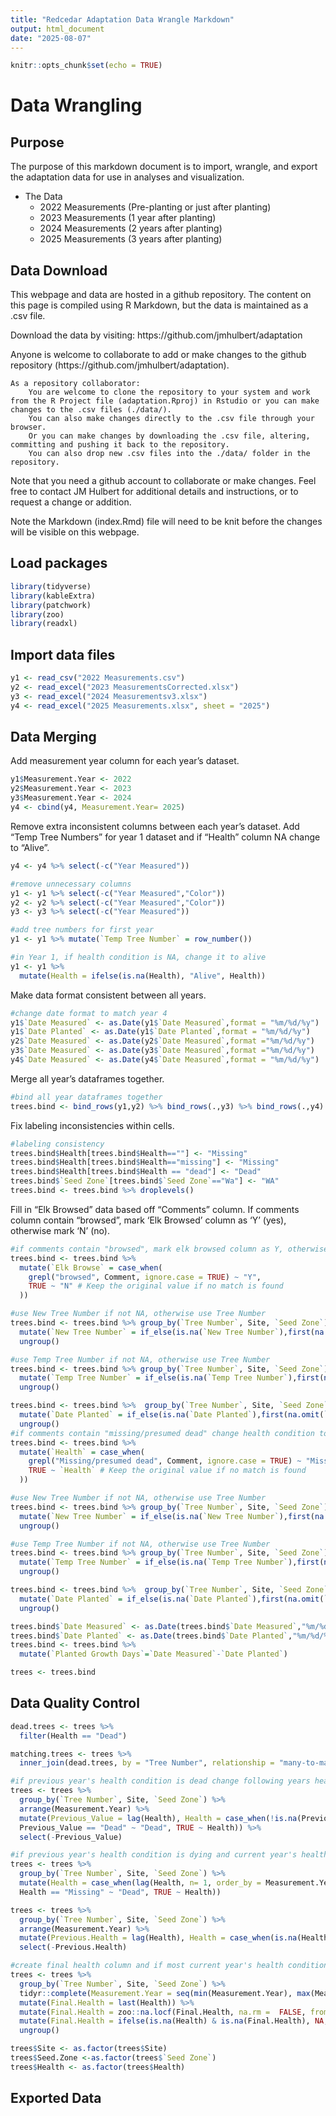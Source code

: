 ```yaml
---
title: "Redcedar Adaptation Data Wrangle Markdown"
output: html_document
date: "2025-08-07"
---
```


```r
knitr::opts_chunk$set(echo = TRUE)
```

# Data Wrangling

## Purpose 

The purpose of this markdown document is to import, wrangle, and export the adaptation data for use in analyses and visualization. 

* The Data
  + 2022 Measurements (Pre-planting or just after planting)
  + 2023 Measurements (1 year after planting)
  + 2024 Measurements (2 years after planting)
  + 2025 Measurements (3 years after planting)
  
## Data Download

This webpage and data are hosted in a github repository. The content on this page is compiled using R Markdown, but the data is maintained as a .csv file.

Download the data by visiting: https://github.com/jmhulbert/adaptation

Anyone is welcome to collaborate to add or make changes to the github repository (https://github.com/jmhulbert/adaptation).

    As a repository collaborator:
        You are welcome to clone the repository to your system and work from the R Project file (adaptation.Rproj) in Rstudio or you can make changes to the .csv files (./data/).
        You can also make changes directly to the .csv file through your browser.
        Or you can make changes by downloading the .csv file, altering, committing and pushing it back to the repository.
        You can also drop new .csv files into the ./data/ folder in the repository.

Note that you need a github account to collaborate or make changes. Feel free to contact JM Hulbert for additional details and instructions, or to request a change or addition.

Note the Markdown (index.Rmd) file will need to be knit before the changes will be visible on this webpage.  

## Load packages
```r
library(tidyverse)
library(kableExtra)
library(patchwork)
library(zoo)
library(readxl)
```

## Import data files
```r
y1 <- read_csv("2022 Measurements.csv")
y2 <- read_excel("2023 MeasurementsCorrected.xlsx")
y3 <- read_excel("2024 Measurementsv3.xlsx")
y4 <- read_excel("2025 Measurements.xlsx", sheet = "2025")
```

## Data Merging
Add measurement year column for each year's dataset.
```r
y1$Measurement.Year <- 2022
y2$Measurement.Year <- 2023
y3$Measurement.Year <- 2024
y4 <- cbind(y4, Measurement.Year= 2025)
```

Remove extra inconsistent columns between each year's dataset. Add "Temp Tree Numbers" for year 1 dataset and if "Health" column NA change to "Alive".
```r
y4 <- y4 %>% select(-c("Year Measured"))

#remove unnecessary columns
y1 <- y1 %>% select(-c("Year Measured","Color"))
y2 <- y2 %>% select(-c("Year Measured","Color"))
y3 <- y3 %>% select(-c("Year Measured"))

#add tree numbers for first year
y1 <- y1 %>% mutate(`Temp Tree Number` = row_number())

#in Year 1, if health condition is NA, change it to alive
y1 <- y1 %>%
  mutate(Health = ifelse(is.na(Health), "Alive", Health))
```

Make data format consistent between all years.
```r
#change date format to match year 4
y1$`Date Measured` <- as.Date(y1$`Date Measured`,format = "%m/%d/%y")
y1$`Date Planted` <- as.Date(y1$`Date Planted`,format = "%m/%d/%y")
y2$`Date Measured` <- as.Date(y2$`Date Measured`,format ="%m/%d/%y")
y3$`Date Measured` <- as.Date(y3$`Date Measured`,format ="%m/%d/%y")
y4$`Date Measured` <- as.Date(y4$`Date Measured`,format = "%m/%d/%y")
```

Merge all year's dataframes together.
```r
#bind all year dataframes together
trees.bind <- bind_rows(y1,y2) %>% bind_rows(.,y3) %>% bind_rows(.,y4) %>% filter(Site!="" & Site!="Puyallup") %>% droplevels()
```

Fix labeling inconsistencies within cells.
```r
#labeling consistency
trees.bind$Health[trees.bind$Health==""] <- "Missing"
trees.bind$Health[trees.bind$Health=="missing"] <- "Missing"
trees.bind$Health[trees.bind$Health == "dead"] <- "Dead"
trees.bind$`Seed Zone`[trees.bind$`Seed Zone`=="Wa"] <- "WA"
trees.bind <- trees.bind %>% droplevels()
```

Fill in "Elk Browsed" data based off "Comments" column. If comments column contain "browsed", mark 'Elk Browsed' column as 'Y' (yes), otherwise mark 'N' (no).
```r
#if comments contain "browsed", mark elk browsed column as Y, otherwise mark N
trees.bind <- trees.bind %>%
  mutate(`Elk Browse` = case_when(
    grepl("browsed", Comment, ignore.case = TRUE) ~ "Y",
    TRUE ~ "N" # Keep the original value if no match is found
  ))
```


```r
#use New Tree Number if not NA, otherwise use Tree Number
trees.bind <- trees.bind %>% group_by(`Tree Number`, Site, `Seed Zone`) %>% 
  mutate(`New Tree Number` = if_else(is.na(`New Tree Number`),first(na.omit(`New Tree Number`)),`New Tree Number`)) %>%
  ungroup()

#use Temp Tree Number if not NA, otherwise use Tree Number
trees.bind <- trees.bind %>% group_by(`Tree Number`, Site, `Seed Zone`) %>%
  mutate(`Temp Tree Number` = if_else(is.na(`Temp Tree Number`),first(na.omit(`Temp Tree Number`)),`Temp Tree Number`))%>%
  ungroup()

trees.bind <- trees.bind %>%  group_by(`Tree Number`, Site, `Seed Zone`) %>%
  mutate(`Date Planted` = if_else(is.na(`Date Planted`),first(na.omit(`Date Planted`)),`Date Planted`)) %>%
  ungroup()
#if comments contain "missing/presumed dead" change health condition to missing
trees.bind <- trees.bind %>%
  mutate(`Health` = case_when(
    grepl("Missing/presumed dead", Comment, ignore.case = TRUE) ~ "Missing",
    TRUE ~ `Health` # Keep the original value if no match is found
  ))

#use New Tree Number if not NA, otherwise use Tree Number
trees.bind <- trees.bind %>% group_by(`Tree Number`, Site, `Seed Zone`) %>% 
  mutate(`New Tree Number` = if_else(is.na(`New Tree Number`),first(na.omit(`New Tree Number`)),`New Tree Number`)) %>%
  ungroup()

#use Temp Tree Number if not NA, otherwise use Tree Number
trees.bind <- trees.bind %>% group_by(`Tree Number`, Site, `Seed Zone`) %>%
  mutate(`Temp Tree Number` = if_else(is.na(`Temp Tree Number`),first(na.omit(`Temp Tree Number`)),`Temp Tree Number`))%>%
  ungroup()

trees.bind <- trees.bind %>%  group_by(`Tree Number`, Site, `Seed Zone`) %>%
  mutate(`Date Planted` = if_else(is.na(`Date Planted`),first(na.omit(`Date Planted`)),`Date Planted`)) %>%
  ungroup()

trees.bind$`Date Measured` <- as.Date(trees.bind$`Date Measured`,"%m/%d/%y")
trees.bind$`Date Planted` <- as.Date(trees.bind$`Date Planted`,"%m/%d/%y")
trees.bind <- trees.bind %>% 
  mutate(`Planted Growth Days`=`Date Measured`-`Date Planted`)

trees <- trees.bind
```

## Data Quality Control
```r
dead.trees <- trees %>%
  filter(Health == "Dead")

matching.trees <- trees %>%
  inner_join(dead.trees, by = "Tree Number", relationship = "many-to-many")

#if previous year's health condition is dead change following years health condition to dead
trees <- trees %>%
  group_by(`Tree Number`, Site, `Seed Zone`) %>%
  arrange(Measurement.Year) %>%
  mutate(Previous_Value = lag(Health), Health = case_when(!is.na(Previous_Value) &
  Previous_Value == "Dead" ~ "Dead", TRUE ~ Health)) %>%
  select(-Previous_Value)

#if previous year's health condition is dying and current year's health condition is missing, change current year's health condition to dead
trees <- trees %>%
  group_by(`Tree Number`, Site, `Seed Zone`) %>%
  mutate(Health = case_when(lag(Health, n= 1, order_by = Measurement.Year) == "Dying" &
  Health == "Missing" ~ "Dead", TRUE ~ Health))

trees <- trees %>%
  group_by(`Tree Number`, Site, `Seed Zone`) %>%
  arrange(Measurement.Year) %>%
  mutate(Previous.Health = lag(Health), Health = case_when(is.na(Health) ~ Previous.Health, TRUE ~ Health)) %>%
  select(-Previous.Health)

#create final health column and if most current year's health condition is missing. use previous year's
trees <- trees %>%
  group_by(`Tree Number`, Site, `Seed Zone`) %>%
  tidyr::complete(Measurement.Year = seq(min(Measurement.Year), max(Measurement.Year)), fill = list(Health = NA)) %>%
  mutate(Final.Health = last(Health)) %>%
  mutate(Final.Health = zoo::na.locf(Final.Health, na.rm =  FALSE, fromLast = TRUE)) %>%
  mutate(Final.Health = ifelse(is.na(Health) & is.na(Final.Health), NA, Final.Health)) %>%
  ungroup()

trees$Site <- as.factor(trees$Site)
trees$Seed.Zone <-as.factor(trees$`Seed Zone`)
trees$Health <- as.factor(trees$Health)
```




## Exported Data 







